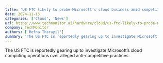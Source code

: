 ```yaml
---
title: 'US FTC likely to probe Microsoft’s cloud business amid competition concerns'
date: 2024-11-15
categories: ['Cloud', 'News']
url: https://www.techmonitor.ai/hardware/cloud/us-ftc-likely-to-probe-microsofts-cloud-business-amid-competition-concerns
company: TechMonitor
authors: ['Refna Tharayil']
summary: 'The US FTC is reportedly gearing up to investigate Microsoft’s cloud computing operations over alleged anti-competitive practices.'
---
```



The US FTC is reportedly gearing up to investigate Microsoft’s cloud computing
operations over alleged anti-competitive practices.

